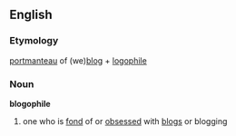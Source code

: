 ==English==
=== Etymology ===
[[portmanteau]] of (we)[[blog]] + [[logophile]]

=== Noun ===
'''blogophile'''
# one who is [[fond]] of or [[obsessed]] with [[blogs]] or blogging